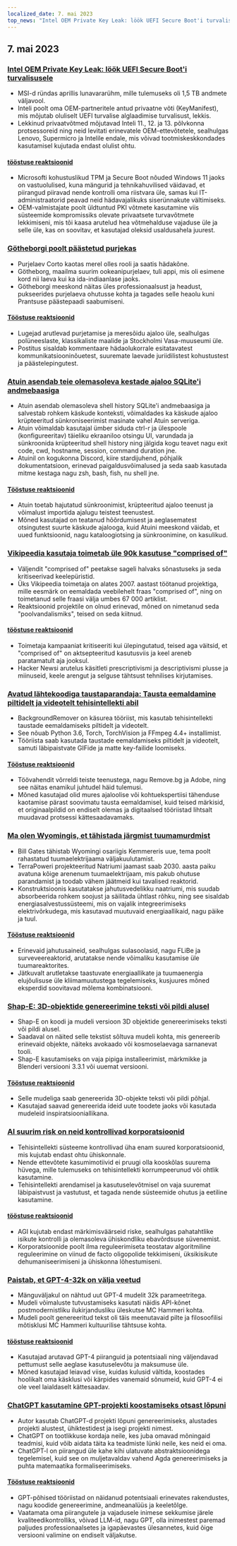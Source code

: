 ```yaml
---
localized_date: 7. mai 2023
top_news: "Intel OEM Private Key Leak: löök UEFI Secure Boot'i turvalisusele"
---
```




<CallToAction />

<Steps>

## 7. mai 2023

### [Intel OEM Private Key Leak: löök UEFI Secure Boot'i turvalisusele](https://securityonline.info/intel-oem-private-key-leak-a-blow-to-uefi-secure-boot-security/)

- MSI-d ründas aprillis lunavararühm, mille tulemuseks oli 1,5 TB andmete väljavool.
- Inteli poolt oma OEM-partneritele antud privaatne võti (KeyManifest), mis mõjutab oluliselt UEFI turvalise alglaadimise turvalisust, lekkis.
- Lekkinud privaatvõtmed mõjutavad Inteli 11., 12. ja 13. põlvkonna protsessoreid ning neid levitati erinevatele OEM-ettevõtetele, sealhulgas Lenovo, Supermicro ja Intelile endale, mis võivad tootmiskeskkondades kasutamisel kujutada endast olulist ohtu.

#### [tööstuse reaktsioonid](http://news.ycombinator.com/item?id=35843566)

- Microsofti kohustuslikud TPM ja Secure Boot nõuded Windows 11 jaoks on vastuolulised, kuna mängurid ja tehnikahuvilised väidavad, et piirangud piiravad nende kontrolli oma riistvara üle, samas kui IT-administraatorid peavad neid hädavajalikuks siserünnakute vältimiseks.
- OEM-valmistajate poolt üldtuntud PKI võtmete kasutamine viis süsteemide kompromissiks olevate privaatsete turvavõtmete lekkimiseni, mis tõi kaasa arutelud hea võtmehalduse vajaduse üle ja selle üle, kas on soovitav, et kasutajad oleksid usaldusahela juurest.

### [Götheborgi poolt päästetud purjekas](https://www.gotheborg.se/news/rescue-of-sailing-boat/)

- Purjelaev Corto kaotas merel olles rooli ja saatis hädakõne.
- Götheborg, maailma suurim ookeanipurjelaev, tuli appi, mis oli esimene kord nii laeva kui ka ida-indiaanlase jaoks.
- Götheborgi meeskond näitas üles professionaalsust ja headust, pukseerides purjelaeva ohutusse kohta ja tagades selle heaolu kuni Prantsuse päästepaadi saabumiseni.

#### [Tööstuse reaktsioonid](http://news.ycombinator.com/item?id=35838751)

- Lugejad arutlevad purjetamise ja meresõidu ajaloo üle, sealhulgas polüneeslaste, klassikaliste maalide ja Stockholmi Vasa-muuseumi üle.
- Postitus sisaldab kommentaare hädaolukorrale esitatavatest kommunikatsiooninõuetest, suuremate laevade juriidilistest kohustustest ja päästelepingutest.

### [Atuin asendab teie olemasoleva kestade ajaloo SQLite'i andmebaasiga](https://github.com/ellie/atuin)

- Atuin asendab olemasoleva shell history SQLite'i andmebaasiga ja salvestab rohkem käskude konteksti, võimaldades ka käskude ajaloo krüpteeritud sünkroniseerimist masinate vahel Atuin serveriga.
- Atuin võimaldab kasutajal ümber siduda ctrl-r ja ülespoole (konfigureeritav) täieliku ekraaniloo otsingu UI, varundada ja sünkroonida krüpteeritud shell history ning jälgida kogu teavet nagu exit code, cwd, hostname, session, command duration jne.
- Atuinil on kogukonna Discord, kiire stardijuhend, põhjalik dokumentatsioon, erinevad paigaldusvõimalused ja seda saab kasutada mitme kestaga nagu zsh, bash, fish, nu shell jne.

#### [Tööstuse reaktsioonid](http://news.ycombinator.com/item?id=35839470)

- Atuin toetab hajutatud sünkroonimist, krüpteeritud ajaloo teenust ja võimalust importida ajalugu teistest teenustest.
- Mõned kasutajad on teatanud hõõrdumisest ja aeglasematest otsingutest suurte käskude ajalooga, kuid Atuini meeskond väidab, et uued funktsioonid, nagu kataloogiotsing ja sünkroonimine, on kasulikud.

### [Vikipeedia kasutaja toimetab üle 90k kasutuse "comprised of"](https://en.wikipedia.org/wiki/User:Giraffedata/comprised_of)

- Väljendit "comprised of" peetakse sageli halvaks sõnastuseks ja seda kritiseerivad keelepüristid.
- Üks Vikipeedia toimetaja on alates 2007. aastast töötanud projektiga, mille eesmärk on eemaldada veebilehelt fraas "comprised of", ning on toimetanud selle fraasi välja umbes 67 000 artiklist.
- Reaktsioonid projektile on olnud erinevad, mõned on nimetanud seda "poolvandalismiks", teised on seda kiitnud.

#### [tööstuse reaktsioonid](http://news.ycombinator.com/item?id=35838180)

- Toimetaja kampaaniat kritiseeriti kui ülepingutatud, teised aga väitsid, et "comprised of" on aktsepteeritud kasutusviis ja keel areneb paratamatult aja jooksul.
- Hacker Newsi arutelus käsitleti prescriptivismi ja descriptivismi plusse ja miinuseid, keele arengut ja selguse tähtsust tehnilises kirjutamises.

### [Avatud lähtekoodiga taustaparandaja: Tausta eemaldamine piltidelt ja videotelt tehisintellekti abil](https://github.com/nadermx/backgroundremover)

- BackgroundRemover on käsurea tööriist, mis kasutab tehisintellekti taustade eemaldamiseks piltidelt ja videotelt.
- See nõuab Python 3.6, Torch, TorchVision ja FFmpeg 4.4+ installimist.
- Tööriista saab kasutada taustade eemaldamiseks piltidelt ja videotelt, samuti läbipaistvate GIFide ja matte key-failide loomiseks.

#### [Tööstuse reaktsioonid](http://news.ycombinator.com/item?id=35838504)

- Töövahendit võrreldi teiste teenustega, nagu Remove.bg ja Adobe, ning see näitas enamikul juhtudel häid tulemusi.
- Mõned kasutajad olid mures ajaloolise või kohtuekspertiisi tähenduse kaotamise pärast soovimatu tausta eemaldamisel, kuid teised märkisid, et originaalpildid on endiselt olemas ja digitaalsed tööriistad lihtsalt muudavad protsessi kättesaadavamaks.

### [Ma olen Wyomingis, et tähistada järgmist tuumamurdmist](https://www.gatesnotes.com/Wyoming-TerraPower)

- Bill Gates tähistab Wyomingi osariigis Kemmereris uue, tema poolt rahastatud tuumaelektrijaama väljakuulutamist.
- TerraPoweri projekteeritud Natriumi jaamast saab 2030. aasta paiku avatuna kõige arenenum tuumaelektrijaam, mis pakub ohutuse parandamist ja toodab vähem jäätmeid kui tavalised reaktorid.
- Konstruktsioonis kasutatakse jahutusvedelikku naatriumi, mis suudab absorbeerida rohkem soojust ja säilitada ühtlast rõhku, ning see sisaldab energiasalvestussüsteemi, mis on vajalik integreerimiseks elektrivõrkudega, mis kasutavad muutuvaid energiaallikaid, nagu päike ja tuul.

#### [Tööstuse reaktsioonid](http://news.ycombinator.com/item?id=35838407)

- Erinevaid jahutusaineid, sealhulgas sulasoolasid, nagu FLiBe ja surveveereaktorid, arutatakse nende võimaliku kasutamise üle tuumareaktorites.
- Jätkuvalt arutletakse taastuvate energiaallikate ja tuumaenergia elujõulisuse üle kliimamuutustega tegelemiseks, kusjuures mõned eksperdid soovitavad mõlema kombinatsiooni.

### [Shap-E: 3D-objektide genereerimine teksti või pildi alusel](https://github.com/openai/shap-e)

- Shap-E on koodi ja mudeli versioon 3D objektide genereerimiseks teksti või pildi alusel.
- Saadaval on näited selle tekstist sõltuva mudeli kohta, mis genereerib erinevaid objekte, näiteks avokaado või kosmoselaevaga sarnanevat tooli.
- Shap-E kasutamiseks on vaja pipiga installeerimist, märkmikke ja Blenderi versiooni 3.3.1 või uuemat versiooni.

#### [Tööstuse reaktsioonid](http://news.ycombinator.com/item?id=35836976)

- Selle mudeliga saab genereerida 3D-objekte teksti või pildi põhjal.
- Kasutajad saavad genereerida ideid uute toodete jaoks või kasutada mudeleid inspiratsiooniallikana.

### [AI suurim risk on neid kontrollivad korporatsioonid](https://www.fastcompany.com/90892235/researcher-meredith-whittaker-says-ais-biggest-risk-isnt-consciousness-its-the-corporations-that-control-them)

- Tehisintellekti süsteeme kontrollivad üha enam suured korporatsioonid, mis kujutab endast ohtu ühiskonnale.
- Nende ettevõtete kasumimotiivid ei pruugi olla kooskõlas suurema hüvega, mille tulemuseks on tehisintellekti korrumpeerunud või ohtlik kasutamine.
- Tehisintellekti arendamisel ja kasutuselevõtmisel on vaja suuremat läbipaistvust ja vastutust, et tagada nende süsteemide ohutus ja eetiline kasutamine.

#### [tööstuse reaktsioonid](http://news.ycombinator.com/item?id=35841542)

- AGI kujutab endast märkimisväärseid riske, sealhulgas pahatahtlike isikute kontrolli ja olemasoleva ühiskondliku ebavõrdsuse süvenemist.
- Korporatsioonide poolt ilma reguleerimiseta teostatav algoritmiline reguleerimine on viinud de facto oligopolide tekkimiseni, üksikisikute dehumaniseerimiseni ja ühiskonna lõhestumiseni.

### [Paistab, et GPT-4-32k on välja veetud](https://community.openai.com/t/it-looks-like-gpt-4-32k-is-rolling-out/194615)

- Mänguväljakul on nähtud uut GPT-4 mudelit 32k parameetritega.
- Mudeli võimaluste tutvustamiseks kasutati näidis API-kõnet postmodernistliku ilukirjandusliku üleskutse MC Hammeri kohta.
- Mudeli poolt genereeritud tekst oli täis meenutavaid pilte ja filosoofilisi mõtisklusi MC Hammeri kultuurilise tähtsuse kohta.

#### [tööstuse reaktsioonid](http://news.ycombinator.com/item?id=35841460)

- Kasutajad arutavad GPT-4 piiranguid ja potentsiaali ning väljendavad pettumust selle aeglase kasutuselevõtu ja maksumuse üle.
- Mõned kasutajad leiavad viise, kuidas kulusid vältida, koostades hoolikalt oma käsklusi või kärpides vanemaid sõnumeid, kuid GPT-4 ei ole veel laialdaselt kättesaadav.

### [ChatGPT kasutamine GPT-projekti koostamiseks otsast lõpuni](https://github.com/ixaxaar/VardaGPT/blob/master/STORY.md)

- Autor kasutab ChatGPT-d projekti lõpuni genereerimiseks, alustades projekti alustest, ühiktestidest ja isegi projekti nimest.
- ChatGPT on tootlikkuse kordaja neile, kes juba omavad mõningaid teadmisi, kuid võib aidata täita ka teadmiste lünki neile, kes neid ei oma.
- ChatGPT-l on piirangud üle kahe kihi ulatuvate abstraktsioonidega tegelemisel, kuid see on muljetavaldav vahend Agda genereerimiseks ja puhta matemaatika formaliseerimiseks.

#### [Tööstuse reaktsioonid](http://news.ycombinator.com/item?id=35839536)

- GPT-põhised tööriistad on näidanud potentsiaali erinevates rakendustes, nagu koodide genereerimine, andmeanalüüs ja keeletõlge.
- Vaatamata oma piirangutele ja vajadusele inimese sekkumise järele kvaliteedikontrolliks, võivad LLM-id, nagu GPT, olla inimestest paremad paljudes professionaalsetes ja igapäevastes ülesannetes, kuid õige versiooni valimine on endiselt väljakutse.

</Steps>
